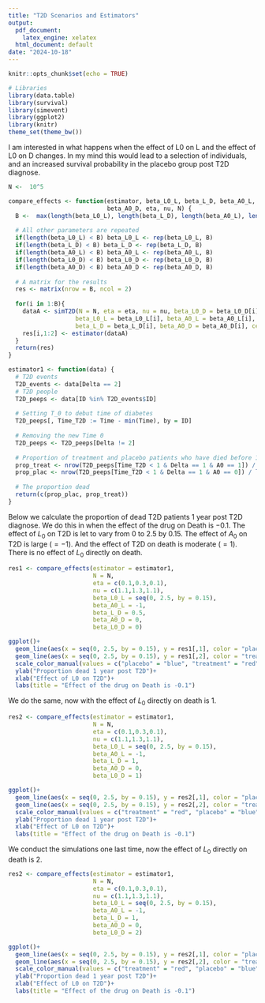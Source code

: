```yaml
---
title: "T2D Scenarios and Estimators"
output:
  pdf_document:
    latex_engine: xelatex
  html_document: default
date: "2024-10-18"
---
```


```r
knitr::opts_chunk$set(echo = TRUE)
```


```r
# Libraries
library(data.table)
library(survival)
library(simevent)
library(ggplot2)
library(knitr)
theme_set(theme_bw())
```

I am interested in what happens when the effect of L0 on L and the effect of L0 on D changes. In my mind this would lead to a selection of individuals, and an increased survival probability in the placebo group post T2D diagnose. 

```r
N <-  10^5

compare_effects <- function(estimator, beta_L0_L, beta_L_D, beta_A0_L, beta_L0_D,
                            beta_A0_D, eta, nu, N) {
  B <-  max(length(beta_L0_L), length(beta_L_D), length(beta_A0_L), length(beta_L0_D), length(beta_A0_D))
  
  # All other parameters are repeated 
  if(length(beta_L0_L) < B) beta_L0_L <- rep(beta_L0_L, B)
  if(length(beta_L_D) < B) beta_L_D <- rep(beta_L_D, B)
  if(length(beta_A0_L) < B) beta_A0_L <- rep(beta_A0_L, B)
  if(length(beta_L0_D) < B) beta_L0_D <- rep(beta_L0_D, B)
  if(length(beta_A0_D) < B) beta_A0_D <- rep(beta_A0_D, B)
  
  # A matrix for the results
  res <- matrix(nrow = B, ncol = 2)
  
  for(i in 1:B){
    dataA <- simT2D(N = N, eta = eta, nu = nu, beta_L0_D = beta_L0_D[i], 
                   beta_L0_L = beta_L0_L[i], beta_A0_L = beta_A0_L[i], 
                   beta_L_D = beta_L_D[i], beta_A0_D = beta_A0_D[i], cens = 0)
    res[i,1:2] <- estimator(dataA)
  }
  return(res)
}

estimator1 <- function(data) {
  # T2D events
  T2D_events <- data[Delta == 2]
  # T2D people
  T2D_peeps <- data[ID %in% T2D_events$ID]
 
  # Setting T_0 to debut time of diabetes
  T2D_peeps[, Time_T2D := Time - min(Time), by = ID]
  
  # Removing the new Time 0
  T2D_peeps <- T2D_peeps[Delta != 2]
  
  # Proportion of treatment and placebo patients who have died before 1 year after T2D diagnose
  prop_treat <- nrow(T2D_peeps[Time_T2D < 1 & Delta == 1 & A0 == 1]) / length(unique(T2D_peeps[A0 == 1]$ID))
  prop_plac <- nrow(T2D_peeps[Time_T2D < 1 & Delta == 1 & A0 == 0]) / length(unique(T2D_peeps[A0 == 0]$ID))
  
  # The proportion dead
  return(c(prop_plac, prop_treat))
}
```

Below we calculate the proportion of dead T2D patients 1 year post T2D diagnose. We do this in when the effect of the drug on Death is $-0.1$. The effect of $L_0$ on T2D is let to vary from $0$ to $2.5$ by $0.15$. The effect of $A_0$ on T2D is large ($=-1$). And the effect of T2D on death is moderate ($=1$). There is no effect of $L_0$ directly on death. 

```r
res1 <- compare_effects(estimator = estimator1, 
                        N = N, 
                        eta = c(0.1,0.3,0.1), 
                        nu = c(1.1,1.3,1.1),
                        beta_L0_L = seq(0, 2.5, by = 0.15), 
                        beta_A0_L = -1, 
                        beta_L_D = 0.5, 
                        beta_A0_D = 0,
                        beta_L0_D = 0)

ggplot()+
  geom_line(aes(x = seq(0, 2.5, by = 0.15), y = res1[,1], color = "placebo"))+
  geom_line(aes(x = seq(0, 2.5, by = 0.15), y = res1[,2], color = "treatment"))+
  scale_color_manual(values = c("placebo" = "blue", "treatment" = "red"))+
  ylab("Proportion dead 1 year post T2D")+
  xlab("Effect of L0 on T2D")+
  labs(title = "Effect of the drug on Death is -0.1")
```

We do the same, now with the effect of $L_0$ directly on death is $1$. 

```r
res2 <- compare_effects(estimator = estimator1, 
                        N = N, 
                        eta = c(0.1,0.3,0.1), 
                        nu = c(1.1,1.3,1.1),
                        beta_L0_L = seq(0, 2.5, by = 0.15), 
                        beta_A0_L = -1, 
                        beta_L_D = 1, 
                        beta_A0_D = 0,
                        beta_L0_D = 1)

ggplot()+
  geom_line(aes(x = seq(0, 2.5, by = 0.15), y = res2[,1], color = "placebo"))+
  geom_line(aes(x = seq(0, 2.5, by = 0.15), y = res2[,2], color = "treatment"))+
  scale_color_manual(values = c("treatment" = "red", "placebo" = "blue"))+
  ylab("Proportion dead 1 year post T2D")+
  xlab("Effect of L0 on T2D")+
  labs(title = "Effect of the drug on Death is -0.1")
```
We conduct the simulations one last time, now the effect of $L_0$ directly on death is $2$. 

```r
res2 <- compare_effects(estimator = estimator1, 
                        N = N, 
                        eta = c(0.1,0.3,0.1), 
                        nu = c(1.1,1.3,1.1),
                        beta_L0_L = seq(0, 2.5, by = 0.15), 
                        beta_A0_L = -1, 
                        beta_L_D = 1, 
                        beta_A0_D = 0,
                        beta_L0_D = 2)

ggplot()+
  geom_line(aes(x = seq(0, 2.5, by = 0.15), y = res2[,1], color = "placebo"))+
  geom_line(aes(x = seq(0, 2.5, by = 0.15), y = res2[,2], color = "treatment"))+
  scale_color_manual(values = c("treatment" = "red", "placebo" = "blue"))+
  ylab("Proportion dead 1 year post T2D")+
  xlab("Effect of L0 on T2D")+
  labs(title = "Effect of the drug on Death is -0.1")
```